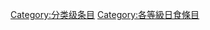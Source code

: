 {{catmore1|[[Wikipedia:日食专题|Wikipedia:日食专题]]}}
{{Articles by Quality|topic=日食|project=日食|format=toc}}
{{emptycat}}


[[Category:分类级条目|Category:分类级条目]]
[[Category:各等級日食條目|Category:各等級日食條目]]